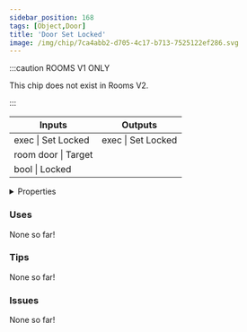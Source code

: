 ```yaml
---
sidebar_position: 168
tags: [Object,Door]
title: 'Door Set Locked'
image: /img/chip/7ca4abb2-d705-4c17-b713-7525122ef286.svg
---
```




:::caution ROOMS V1 ONLY
    
This chip does not exist in Rooms V2.

:::


<IChip uuid="7ca4abb2-d705-4c17-b713-7525122ef286"/>

<table><thead><tr><th>Inputs</th><th>Outputs</th></tr></thead><tbody><tr><td>exec | Set Locked</td><td>exec | Set Locked</td></tr><tr><td>room door | Target</td><td /></tr><tr><td>bool | Locked</td><td /></tr></tbody></table>

<details>
  <summary>Properties</summary>
  <div>
    <div>
    <table>
      <tbody>
        <tr>
          <td>Is beta required?</td>
          <td>No</td>
        </tr>
        <tr>
          <td>Is chip a trolling risk?</td>
          <td>No</td>
        </tr>
        <tr>
          <td>Is chip a role assignment risk?</td>
          <td>No</td>
        </tr>
        <tr>
          <td>Chip UUID</td>
          <td>7ca4abb2-d705-4c17-b713-7525122ef286</td>
        </tr>
        <tr>
          <td>Room availability</td>
          <td>Rooms V1 only</td>
        </tr>
      </tbody>
    </table>
    </div>
  </div>
</details>

### Uses

None so far!

### Tips

None so far!

### Issues

None so far!